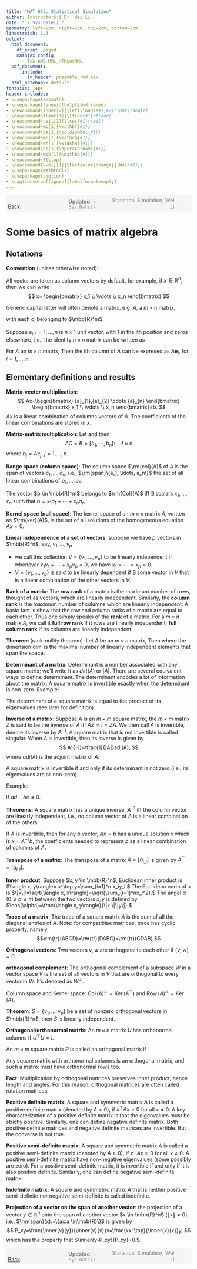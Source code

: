 ```yaml
---
title: "MAT 653: Statistical Simulation"
author: Instructor$:$ Dr. Wei Li
date: "`r Sys.Date()`"
geometry: left=2cm, right=2cm, top=2cm, bottom=2cm
linestretch: 1.3
output:
  html_document:
    df_print: paged
    mathjax_config:
      - TeX-AMS-MML_HTMLorMML         
  pdf_document: 
      include:
        in_header: preamble_rmd.tex
  html_notebook: default
fontsize: 14pt
header-includes:
- \usepackage{amsmath}
- \usepackage[linewidth=1pt]{mdframed}
- \newcommand\inner[2]{\left\langle#1,#2\right\rangle}
- \newcommand\floor[1]{\lfloor#1\rfloor}
- \newcommand\ceil[1]{\lceil#1\rceil}
- \newcommand\mb[1]{\mathbf{#1}}
- \newcommand\bs[1]{\boldsymbol{#1}}
- \newcommand\mr[1]{\mathrm{#1}}
- \newcommand\wh[1]{\widehat{#1}}
- \newcommand\op[1]{\operatorname{#1}}
- \newcommand\mbb[1]{\mathbb{#1}}
- \newcommand\T{\top}
- \newcommand{\wei}[1]{\textcolor{orange}{(Wei:#1)}}
- \usepackage{mathtools}
- \usepackage{caption}
- \captionsetup[figure]{labelformat=empty}
---
```


<script type="text/x-mathjax-config">
MathJax.Hub.Config({
  TeX: { equationNumbers: { autoNumber: "AMS" } }
});
</script>


<span style="background-color: #f5f5f5; padding: 5px; display: block;">
    <span style="width: 25%; display: inline-block; text-align: left;">
        [Back](javascript:window.history.back())
    </span>
    <span style="width: 30%; display: inline-block; text-align: center; color: grey;">
        **Updated:** `r Sys.Date()`
    </span>
    <span style="width: 35%; display: inline-block; text-align: right; color: grey;">
        Statistical Simulation, Wei Li
    </span>
</span>

<!------------->


# Some basics of matrix algebra

## Notations

**Convention** (unless otherwise noted):

All vector are taken as column vectors by default, for example, if $x \in \mathbb{R}^n$, then we can write
$$
x= \begin{bmatrix}
x_1 \\
\vdots \\
x_n 
\end{bmatrix}.$$

Generic capital letter will often denote a matrix, e.g. ${A}$, a $m \times n$ matrix,

\begin{align*}
{A}
=
\left[\begin{array}{c}
{a}_{1},{a}_{2} \cdots {a}_{n}
\end{array}\right],
\end{align*}
with each $a_i$ belonging to $\mbb{R}^m$.

Suppose ${e}_{i}, i=1, \ldots, n$ is $n \times 1$ unit vector, with 1 in the ith position and zeros elsewhere, i.e., the identity $n \times n$ matrix can be written as
\begin{align*}
{I}_n
=
\left[\begin{array}{c}
{e}_{1},{e}_{2} \cdots {e}_{n}
\end{array}\right].
\end{align*}

For $A$ an $m \times n$ matrix, Then the ith column of $A$ can be expresed as $A \mathbf{e}_{i},$ for $i=1, \ldots, n$.


## Elementary definitions and results

**Matrix-vector multiplication**:
$$
Ax=\begin{bmatrix}
{a}_{1},{a}_{2} \cdots {a}_{n}
\end{bmatrix}
\begin{bmatrix}
x_1 \\
\vdots \\
x_n 
\end{bmatrix}=b.
$$
$Ax$ is a linear combination of columns vectors of $A$. The coefficients of the linear combinations are stored in $x$.

**Matrix-matrix multiplication**:
Let 
\begin{align*}
{A}
=
\left[\begin{array}{c}
{a}_{1},{a}_{2} \cdots {a}_{n}
\end{array}\right], \quad \ell \times m
\end{align*}
and 
\begin{align*}
{C}
=
\left[\begin{array}{c}
{c}_{1},{c}_{2} \cdots {c}_{n}
\end{array}\right], \quad m \times n
\end{align*}
then 
$$
AC=B=[b_1, \cdots, b_n] : \quad  \ell \times n
$$
where $b_j=Ac_j$, $j=1, \ldots, n.$

**Range space (column space)**: The column space $\rm{col}(A)$ of $A$ is the span of vectors $a_1, \ldots, a_n$, i.e., $\rm{span}\{a_1, \ldots, a_n\}$ the set of all linear combinations of $a_1, \ldots, a_n$:
\begin{align*}
\operatorname{Col} (A)=\left\{b: b=A x \text { for some } x \in \mathbb{R}^{n}\right\}
\end{align*}

The vector $b \in \mbb{R}^m$ belongs to $\rm{Col}(A)$ iff $\exists$ scalars $x_1, \ldots, x_n$ such that $b=x_1a_1+\cdots+x_na_n$.

**Kernel space (null space)**: The kernel space of an $m \times n$ matrix $A$, written as $\rm{ker}(A)$, is the set of all solutions of the homogeneous equation $Ax=0$. 
\begin{align*}
\operatorname{ker}(A)=\left\{x: x \in \mathbb{R}^{n} \text { and } A x=0\right\}.
\end{align*}

**Linear independence of a set of vectors**: suppose we have $p$ vectors in $\mbb{R}^n$, say, $v_1,\ldots, v_p$

- we call this collection $V=\{v_1,\ldots, v_p\}$ to be linearly independent if whenever $x_1v_1+\cdots+x_pv_p=0$, we have $x_1=\cdots=x_p=0$.
- $V=\{v_1,\ldots, v_p\}$ is said to be linearly dependent if $\exists$ some vector in $V$ that is a linear combination of the other vectors in $V$.

**Rank of a matrix**: The **row rank** of a matrix is the maximum number of rows, thought
of as vectors, which are linearly independent. Similarly, the **column
rank** is the maximum number of columns which are linearly independent. A basic fact is show that the row and
column ranks of a matrix are equal to each other. Thus one simply
speaks of the **rank** of a matrix. For a $m\times n$ matrix $A$, we call it **full row rank** if it rows are linearly independent; **full column rank** if its columns are linearly independent.  

**Theorem** (rank-nullity theorem): Let $A$ be an $m \times n$ matrix,
Then
\begin{align*}
n=\operatorname{dim}(Col(A))+\operatorname{dim}(\operatorname{ker}(A)) = \op{rank} +  \operatorname{dim}(\operatorname{ker}(A)).
\end{align*}
where the dimension $\operatorname{dim}$ is the maximal number of linearly independent elements that span the space.


**Determinant of a matrix**: Determinant is a number associated with any square matrix; we’ll write
it as $det(A)$ or $|A|$. There are several equivalent ways to define determinant. The determinant encodes a lot of information about the
matrix. A square matrix is invertible exactly when the determinant is non-zero. Example:

\begin{align*}
\left|\left[\begin{array}{ll}
a & b \\
c & d
\end{array}\right]\right|=ad-bc.
\end{align*}

The determinant of a square matrix is equal to the product of its eigenvalues (see later for definition).

**Inverse of a matrix**:
Suppose $A$ is an $m \times m$ square matrix, the $m \times m$ matrix $Z$ is said to be the inverse of $A$ iff $AZ=I=ZA$. We then call $A$ is invertible, denote its inverse by $A^{-1}$. A square matrix that is not invertible is called singular.
When $A$ is invertible, then its inverse is given by
$$
A^{-1}=\frac{1}{|A|}adj(A),
$$
where $adj(A)$ is the adjoint matrix of $A$. 

A square matrix is invertible if and only if its determinant is not zero (i.e., its eigenvalues are all non-zero).

Example:

\begin{align*}
\left[\begin{array}{ll}
a & b \\
c & d
\end{array}\right]^{-1}=\frac{1}{a d-b c}\left[\begin{array}{cc}
d & -b \\
-c & a
\end{array}\right],
\end{align*}
if $ad-bc \neq 0.$

**Theorems**: A square matrix has a unique inverse, $A^{-1}$ iff the column vector are linearly independent, i.e., no column vector of $A$ is a linear combination of the others. 

If $A$ is invertible, then for any $b$ vector, $Ax=b$ has a unique solution $x$ which is $x=A^{-1}b$, the coefficients needed to represent $b$ as a linear combination of columns of $A$. 

**Transpose of a matrix**: The transpose of a matrix $A=[a_{i,j}]$ is given by $A^\top=[a_{j,i}].$

**Inner prodcut**: Suppose $x, y \in \mbb{R}^n$, Euclidean inner product is $\langle x, y\rangle= x^\top y=\sum_{i=1}^n x_iy_i.$ The Euclidean norm of $x$ is $\|x\|:=\sqrt{\langle x, x\rangle}=\sqrt{\sum_{i=1}^nx_i^2}.$
The angel $\alpha$ ($0 \leq \alpha \leq \pi$) between the two vectors $x, y$ is defined by $\cos(\alpha)=\frac{\langle x, y\rangle}{\|x \|\|y\|}.$

**Trace of a matrix**: The trace of a square matrix $A$ is the sum of all the diagonal entries of $A$. Note: for compatiblae matrices, trace has cyclic property, namely,
$$\rm{tr}(ABCD)=\rm{tr}(DABC)=\rm{tr}(CDAB).$$

**Orthogonal vectors**: Two vectors $v, w$ are orthogonal to each other if $\langle v, w\rangle=0$. 

**orthogonal complement**: The orthogonal complement of a subspace $W$ in a vector space $V$ is the set of all vectors in $V$ that are orthogonal to every vector in $W$. It's denoted as $W^{\perp}$.

Column space and Kernel space: $\operatorname{Col}(A)^{\perp}=\operatorname{Ker}\left(A^\top \right)$ and $\operatorname{Row}(A)^{\perp}=\operatorname{Ker}(A).$


**Theorem**: $S=\{v_1, \ldots, v_p \}$ be a set of nonzero orthogonal vectors in $\mbb{R}^n$, then $S$ is linearly independent. 

\begin{mdframed}
Proof: 
\vspace{70mm}
\end{mdframed}

**Orthogonal/orthonormal matrix**: 
An $m \times n$ matrix $U$ has orthonormal columns if $U^\top U=I$.

An $m \times m$ square matrix $P$ is called an orthogonal matrix if
\begin{align*}
P P^{\top}=P^{\top} P=I_{m}, \quad \text{or} \quad P^{-1}=P^{\top} .
\end{align*}

Any square matrix with orthonormal columns is an orthogonal matrix, and such a matrix must have orthonormal rows too.

**Fact**: Multiplication by orthogonal matrices preserves inner product, hence length and angles. For this reason, orthogonal matrices are often called rotation matrices.
\begin{mdframed}
Check: 
\end{mdframed}

**Positive definite matrix**: A square and symmetric matrix $A$ is called a positive definite matrix (denoted by $A>0$), if $x^\top Ax>0$ for all $x\neq 0$. A key characterization of a positive definite matrix is that the eigenvalues must be strictly positive. Similarly, one can define negative definite matrix. Both positive definite matrices and negative definite matrices are invertible. But the converse is not true. 

**Positive semi-definite matrix**: A square and symmetric matrix $A$ is called a positive semi-definite matrix (denoted by $A\geq 0$), if $x^\top Ax\geq 0$ for all $x\neq 0$. A positive semi-definite matrix have non-negative eigenvalues (some possibly are zero). For a positive semi-definite matrix, it is invertible if and only if it is also positive definite. Similarly, one can define negative semi-definite matrix. 

**Indefinite matrix**: A square and symmetric matrix $A$ that is neither positive semi-definite nor negative semi-definite is called indefinite.

**Projection of a vector on the span of another vector**: the projection of a vector $y \in \mathbb{R}^n$ onto the span of another vector $x \in \mbb{R}^n$ ($\|x\|\neq 0$), i.e., $\rm{span}(x):=\{ax:a \in\mbb{R}\}$ is given by 
$$
P_xy=\frac{\inner{x}{y}}{\inner{x}{x}}x=\frac{xx^\top}{\inner{x}{x}}y,
$$
which has the property that $\inner{y-P_xy}{P_xy}=0.$

\begin{mdframed}
Proof: 
\end{mdframed}


<!------------->

<span style="background-color: #f5f5f5; padding: 5px; display: block;">
    <span style="width: 25%; display: inline-block; text-align: left;">
        [Back](javascript:window.history.back())
    </span>
    <span style="width: 30%; display: inline-block; text-align: center; color: grey;">
        **Updated:** `r Sys.Date()`
    </span>
    <span style="width: 35%; display: inline-block; text-align: right; color: grey;">
        Statistical Simulation, Wei Li
    </span>
</span>